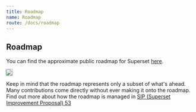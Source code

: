 ```yaml
---
title: Roadmap
name: Roadmap
route: /docs/roadmap
---
```


## Roadmap

You can find the approximate public roadmap for Superset [here](https://github.com/apache-superset/superset-roadmap/projects/1).

<a href="https://github.com/apache-superset/superset-roadmap/projects/1">
<img src="/images/roadmap.png" style="max-width:100%; box-shadow: rgb(170, 170, 170) 0px 0px 3px 1px" />
</a>

Keep in mind that the roadmap represents only a subset of what's
ahead. Many contributions come directly without ever making it onto the roadmap.
Find out more about how the roadmap is managed in
[SIP (Superset Improvement Proposal) 53](https://github.com/apache/incubator-superset/issues/10894)
